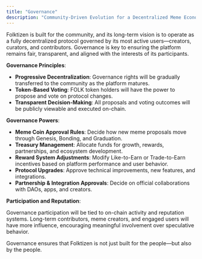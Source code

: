 ```yaml
---
title: "Governance"
description: "Community-Driven Evolution for a Decentralized Meme Economy"
---
```


Folktizen is built for the community, and its long-term vision is to operate as a fully decentralized protocol governed by its most active users—creators, curators, and contributors. Governance is key to ensuring the platform remains fair, transparent, and aligned with the interests of its participants.

**Governance Principles**:

- **Progressive Decentralization**: Governance rights will be gradually transferred to the community as the platform matures.
- **Token-Based Voting**: FOLK token holders will have the power to propose and vote on protocol changes.
- **Transparent Decision-Making**: All proposals and voting outcomes will be publicly viewable and executed on-chain.

**Governance Powers**:

- **Meme Coin Approval Rules**: Decide how new meme proposals move through Genesis, Bonding, and Graduation.
- **Treasury Management**: Allocate funds for growth, rewards, partnerships, and ecosystem development.
- **Reward System Adjustments**: Modify Like-to-Earn or Trade-to-Earn incentives based on platform performance and user behavior.
- **Protocol Upgrades**: Approve technical improvements, new features, and integrations.
- **Partnership & Integration Approvals**: Decide on official collaborations with DAOs, apps, and creators.

**Participation and Reputation**:

Governance participation will be tied to on-chain activity and reputation systems. Long-term contributors, meme creators, and engaged users will have more influence, encouraging meaningful involvement over speculative behavior.

Governance ensures that Folktizen is not just built for the people—but also by the people.
